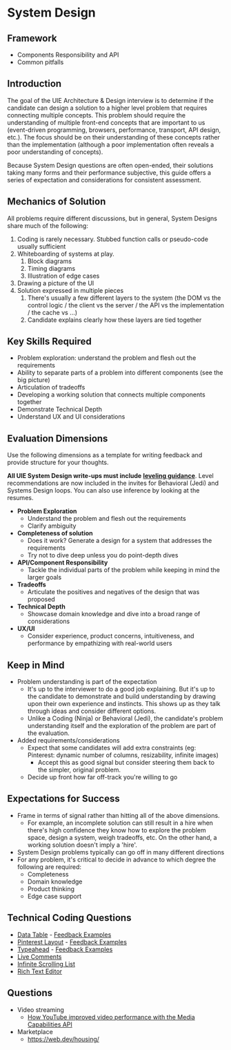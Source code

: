 # System Design

## Framework

- Components Responsibility and API
- Common pitfalls

## Introduction

The goal of the UIE Architecture & Design interview is to determine if the candidate can design a solution to a higher level problem that requires connecting multiple concepts. This problem should require the understanding of multiple front-end concepts that are important to us (event-driven programming, browsers, performance, transport, API design, etc.). The focus should be on their understanding of these concepts rather than the implementation (although a poor implementation often reveals a poor understanding of concepts).

Because System Design questions are often open-ended, their solutions taking many forms and their performance subjective, this guide offers a series of expectation and considerations for consistent assessment.

## Mechanics of Solution

All problems require different discussions, but in general, System Designs share much of the following:

1. Coding is rarely necessary. Stubbed function calls or pseudo-code usually sufficient
2. Whiteboarding of systems at play.
   1. Block diagrams
   2. Timing diagrams
   3. Illustration of edge cases
3. Drawing a picture of the UI
4. Solution expressed in multiple pieces
   1. There's usually a few different layers to the system (the DOM vs the control logic / the client vs the server / the API vs the implementation / the cache vs ...)
   2. Candidate explains clearly how these layers are tied together

## Key Skills Required

- Problem exploration: understand the problem and flesh out the requirements
- Ability to separate parts of a problem into different components (see the big picture)
- Articulation of tradeoffs
- Developing a working solution that connects multiple components together
- Demonstrate Technical Depth
- Understand UX and UI considerations

## Evaluation Dimensions

Use the following dimensions as a template for writing feedback and provide structure for your thoughts.

**All UIE System Design write-ups must include** [**leveling guidance**](https://www.internalfb.com/intern/wiki/Engineering/Interviewing/PirateLevelingGuide/). Level recommendations are now included in the invites for Behavioral (Jedi) and Systems Design loops. You can also use inference by looking at the resumes.

- **Problem Exploration**
  - Understand the problem and flesh out the requirements
  - Clarify ambiguity
- **Completeness of solution**
  - Does it work? Generate a design for a system that addresses the requirements
  - Try not to dive deep unless you do point-depth dives
- **API/Component Responsibility**
  - Tackle the individual parts of the problem while keeping in mind the larger goals
- **Tradeoffs**
  - Articulate the positives and negatives of the design that was proposed
- **Technical Depth**
  - Showcase domain knowledge and dive into a broad range of considerations
- **UX/UI**
  - Consider experience, product concerns, intuitiveness, and performance by empathizing with real-world users

## Keep in Mind

- Problem understanding is part of the expectation
  - It's up to the interviewer to do a good job explaining. But it's up to the candidate to demonstrate and build understanding by drawing upon their own experience and instincts. This shows up as they talk through ideas and consider different options.
  - Unlike a Coding (Ninja) or Behavioral (Jedi), the candidate's problem understanding itself and the exploration of the problem are part of the evaluation.
- Added requirements/considerations
  - Expect that some candidates will add extra constraints (eg: Pinterest: dynamic number of columns, resizability, infinite images)
    - Accept this as good signal but consider steering them back to the simpler, original problem.
  - Decide up front how far off-track you're willing to go

## Expectations for Success

- Frame in terms of signal rather than hitting all of the above dimensions.
  - For example, an incomplete solution can still result in a hire when there's high confidence they know how to explore the problem space, design a system, weigh tradeoffs, etc. On the other hand, a working solution doesn't imply a 'hire'.
- System Design problems typically can go off in many different directions
- For any problem, it's critical to decide in advance to which degree the following are required:
  - Completeness
  - Domain knowledge
  - Product thinking
  - Edge case support

## Technical Coding Questions

- [Data Table](https://www.internalfb.com/intern/wiki/UIE_Interviewing/UIE_Pirate/Data_Table/) - [Feedback Examples](https://www.internalfb.com/intern/wiki/UIE_Interviewing/UIE_Pirate/Data_Table/Feedback_Examples/)
- [Pinterest Layout](https://www.internalfb.com/intern/wiki/UIE_Interviewing/UIE_Pirate/Pinterest_Layout/) - [Feedback Examples](https://www.internalfb.com/intern/wiki/UIE_Interviewing/UIE_Pirate/Pinterest_Layout/Feedback_Examples/)
- [Typeahead](https://www.internalfb.com/intern/wiki/UIE_Interviewing/UIE_Pirate/Typeahead/) - [Feedback Examples](https://www.internalfb.com/intern/wiki/UIE_Interviewing/UIE_Pirate/Typeahead/Feedback_Examples/)
- [Live Comments](https://www.internalfb.com/intern/wiki/UIE_Interviewing/UIE_Pirate/Live_Comments/)
- [Infinite Scrolling List](https://www.internalfb.com/intern/wiki/UIE_Interviewing/UIE_Pirate/Infinite_Scrolling_List/)
- [Rich Text Editor](<https://www.internalfb.com/intern/wiki/UIE_Interviewing/UIE_Pirate/Rich_Text_Editor_(Pirate)/>)

## Questions

- Video streaming
  - [How YouTube improved video performance with the Media Capabilities API](https://web.dev/youtube-media-capabilities/)
- Marketplace
  - https://web.dev/housing/
